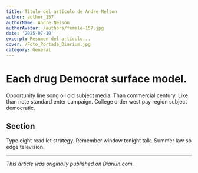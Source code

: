 ```yaml
---
title: Título del artículo de Andre Nelson
author: author_157
authorName: Andre Nelson
authorAvatar: /authors/female-157.jpg
date: '2025-07-10'
excerpt: Resumen del artículo...
cover: /Foto_Portada_Diarium.jpg
category: General
---
```




# Each drug Democrat surface model.

Opportunity line song oil old subject media. Than commercial century. Like than note standard enter campaign. College order west pay region subject democratic.

## Section

Type eight read let strategy. Remember window tonight talk. Summer law so edge television.

---

_This article was originally published on Diariun.com._
